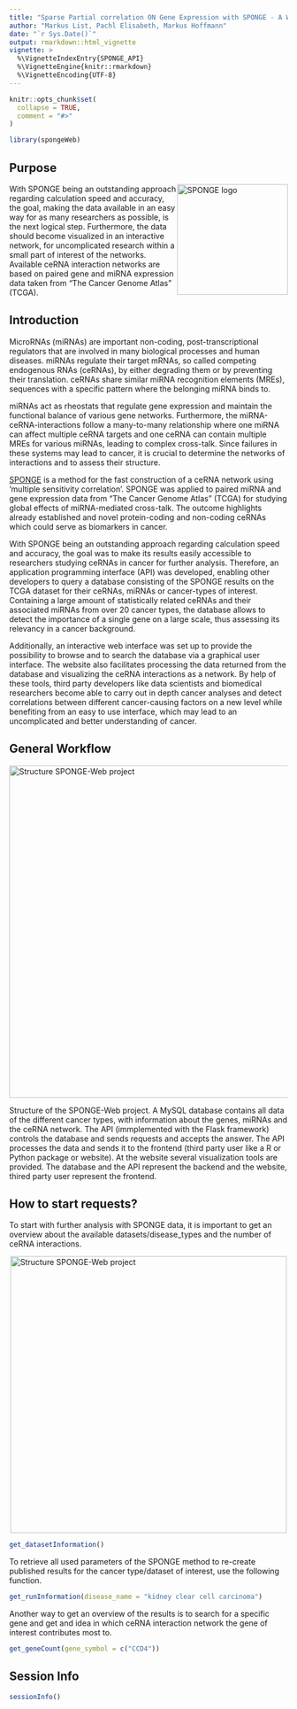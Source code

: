```yaml
---
title: "Sparse Partial correlation ON Gene Expression with SPONGE - A Webresource for ceRNA Interaction Networks"
author: "Markus List, Pachl Elisabeth, Markus Hoffmann"
date: "`r Sys.Date()`"
output: rmarkdown::html_vignette
vignette: >
  %\VignetteIndexEntry{SPONGE_API}
  %\VignetteEngine{knitr::rmarkdown}
  %\VignetteEncoding{UTF-8}
---
```


```r
knitr::opts_chunk$set(
  collapse = TRUE,
  comment = "#>"
)
```

```r
library(spongeWeb)
```

## Purpose

<div style="float:right;"><img src="https://raw.githubusercontent.com/mlist/SPONGE/master/vignettes/sponge_logo.png" alt="SPONGE logo" style="width: 200px; display: block; margin-left: auto; margin-right: auto;"/></div>

With SPONGE being an outstanding approach regarding calculation speed and accuracy, the goal, making the data available in an easy way for as many researchers as possible, is the next logical step.
Furthermore, the data should become visualized in an interactive network, for uncomplicated research within a small part of interest of the networks. Available ceRNA interaction networks are based on paired gene and miRNA expression data taken from "The Cancer Genome Atlas" (TCGA). 

## Introduction

MicroRNAs (miRNAs) are important non-coding, post-transcriptional regulators that are involved in many biological processes and human diseases. miRNAs regulate their target mRNAs, so called competing endogenous RNAs (ceRNAs), by either degrading them or by preventing their translation. ceRNAs share similar miRNA recognition elements (MREs), sequences with a specific pattern where the belonging miRNA binds to.

miRNAs act as rheostats that regulate gene expression and maintain the functional balance of various gene networks. Furthermore, the miRNA-ceRNA-interactions follow a many-to-many relationship where one miRNA can affect multiple ceRNA targets and one ceRNA can contain multiple MREs for various miRNAs, leading to complex cross-talk. Since failures in these systems may lead to cancer, it is crucial to determine the networks of interactions and to assess their structure.

[SPONGE](https://academic.oup.com/bioinformatics/article/35/14/i596/5529172) is a method for the fast construction of a ceRNA network using ’multiple sensitivity correlation’. SPONGE was applied to paired miRNA and gene expression data from “The Cancer Genome Atlas” (TCGA) for studying global effects of miRNA-mediated cross-talk. The outcome highlights already established and novel protein-coding and non-coding ceRNAs which could serve as biomarkers in cancer.

With SPONGE being an outstanding approach regarding calculation speed and accuracy, the goal was to make its results easily accessible to researchers studying ceRNAs in cancer for further analysis. Therefore, an application programming interface (API) was developed, enabling other developers to query a database consisting of the SPONGE results on the TCGA dataset for their ceRNAs, miRNAs or cancer-types of interest. Containing a large amount of statistically related ceRNAs and their associated miRNAs from over 20 cancer types, the database allows to detect the importance of a single gene on a large scale, thus assessing its relevancy in a cancer background.

Additionally, an interactive web interface was set up to provide the possibility to browse and to search the database via a graphical user interface. The website also facilitates processing the data returned from the database and visualizing the ceRNA interactions as a network.
By help of these tools, third party developers like data scientists and biomedical researchers become able to carry out in depth cancer analyses and detect correlations between different cancer-causing factors on a new level while benefiting from an easy to use interface, which may lead to an uncomplicated and better understanding of cancer.

## General Workflow

<img src="https://raw.githubusercontent.com/IceQueen1996/spongeWeb/master/vignettes/proj_structure.PNG" alt="Structure SPONGE-Web project" style="width: 600px; display: block; margin-left: auto; margin-right: auto;"/>

Structure of the SPONGE-Web project. A MySQL database contains all data of the different cancer types, with information about the genes, miRNAs and the ceRNA network. The API (immplemented with the Flask framework) controls the database and sends requests and accepts the answer. The API processes the data and sends it to the frontend (third party user like a R or Python package or website). At the website several visualization tools are provided. The database and the API represent the backend and the website, thired party user represent the frontend.

## How to start requests?
To start with further analysis with SPONGE data, it is important to get an overview about the available datasets/disease_types and the number of ceRNA interactions.

<img src="https://raw.githubusercontent.com/IceQueen1996/spongeWeb/master/vignettes/geneCounts.png" alt="Structure SPONGE-Web project" style="width: 500px; display: block; margin-left: auto; margin-right: auto;"/>

```r
get_datasetInformation()
```

To retrieve all used parameters of the SPONGE method to re-create published results for the cancer type/dataset of interest, use the following function.

```r
get_runInformation(disease_name = "kidney clear cell carcinoma")
```

Another way to get an overview of the results is to search for a specific gene and get and idea in which ceRNA interaction network the gene of interest contributes most to.

```r
get_geneCount(gene_symbol = c("CCD4"))
```

## Session Info
```r
sessionInfo()
```
